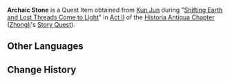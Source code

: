 {{For|the Quest Item from The Chasm|Archaic Stone (Says He Who Seeks Stone)}}
{{Item Infobox
|id           = 100831
|image        = Item Archaic Stone.png
|type         = Quest Items
|rarity       = 4
|description  = A rare ore mined from a deserted spot deep in the mountains.<br />This sort of ore can only be found in veins in the oldest mountains. Perhaps it is due to its extreme rarity, but many merchants haven't even so much as heard of this rock.<br />The ore itself has incredible clarity and its colors are dazzling, almost seeming to glow with an inner light that brings out its blue-violet beauty, which is like the distant and lovely sunset sky.<br />The few scholars who understand its value gave it a most straightforward name &mdash; "Archaic Stone."<br />If you intend to give it as a gift, it would be best to give it to one who recognizes what they're receiving.
|source1      = [[Shifting Earth and Lost Threads Come to Light]]
}}
'''Archaic Stone''' is a Quest Item obtained from [[Kun Jun]] during "[[Shifting Earth and Lost Threads Come to Light]]" in [[No Mere Stone|Act II]] of the [[Historia Antiqua Chapter]] ([[Zhongli]]'s [[Story Quest]]).

==Other Languages==
{{Other Languages|default_hidden=1
|en      = Archaic Stone
|zhs     = 老石
|zhs_rm  = Lǎo Shí
|zht     = 老石
|zht_rm  = Lǎo Shí
<!-- |zh_tl   = Old Stone -->
|ja      = 老石
|ja_rm   = Rouseki{{Assumed}}
|ko      = {{tt|노석|老石}}
|ko_rm   = Noseok
|es      = Roca ancestral
|fr      = Pierre séculaire
|ru      = Староцвет
|th      = หินโบราณ
|th_rm   = Hin Boran
|vi      = Lão Thạch
|de      = Altstein
|id      = Batu Kuno
|pt      = Pedra Ancestral
}}

==Change History==
{{Change History|1.5}}